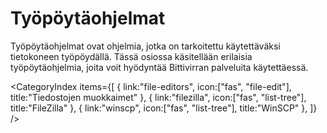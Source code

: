 # Työpöytäohjelmat

Työpöytäohjelmat ovat ohjelmia, jotka on tarkoitettu käytettäväksi tietokoneen työpöydällä. Tässä osiossa käsitellään erilaisia työpöytäohjelmia, joita voit hyödyntää Bittivirran palveluita käytettäessä.

<CategoryIndex items={[
  {
    link:"file-editors",
    icon:["fas", "file-edit"],
    title:"Tiedostojen muokkaimet"
  },
  {
    link:"filezilla",
    icon:["fas", "list-tree"],
    title:"FileZilla"
  },
  {
    link:"winscp",
    icon:["fas", "list-tree"],
    title:"WinSCP"
  },
]} />
